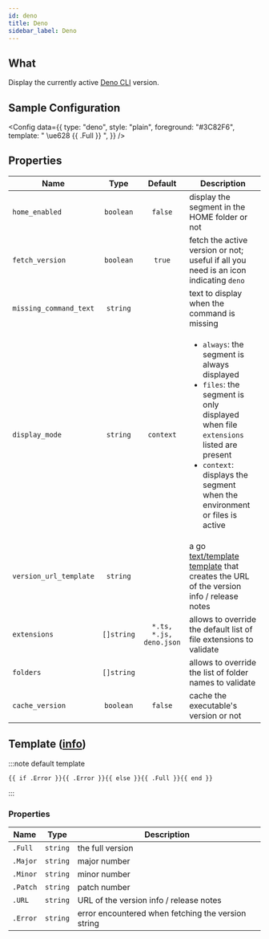 ```yaml
---
id: deno
title: Deno
sidebar_label: Deno
---
```


## What

Display the currently active [Deno CLI][deno-docs] version.

## Sample Configuration


<Config
  data={{
    type: "deno",
    style: "plain",
    foreground: "#3C82F6",
    template: " \ue628 {{ .Full }} ",
  }}
/>

## Properties

| Name                   | Type       | Default                 | Description                                                                                                                                                                                                                          |
| ---------------------- | :--------: | :---------------------: | ------------------------------------------------------------------------------------------------------------------------------------------------------------------------------------------------------------------------------------ |
| `home_enabled`         | `boolean`  | `false`                 | display the segment in the HOME folder or not                                                                                                                                                                                        |
| `fetch_version`        | `boolean`  | `true`                  | fetch the active version or not; useful if all you need is an icon indicating `deno`                                                                                                                                                 |
| `missing_command_text` | `string`   |                         | text to display when the command is missing                                                                                                                                                                                          |
| `display_mode`         | `string`   | `context`               | <ul><li>`always`: the segment is always displayed</li><li>`files`: the segment is only displayed when file `extensions` listed are present</li><li>`context`: displays the segment when the environment or files is active</li></ul> |
| `version_url_template` | `string`   |                         | a go [text/template][go-text-template] [template][templates] that creates the URL of the version info / release notes                                                                                                                |
| `extensions`           | `[]string` | `*.ts, *.js, deno.json` | allows to override the default list of file extensions to validate                                                                                                                                                                   |
| `folders`              | `[]string` |                         | allows to override the list of folder names to validate                                                                                                                                                                              |
| `cache_version`        | `boolean`  | `false`                 | cache the executable's version or not                                                                                                                                                                                                |

## Template ([info][templates])

:::note default template

```template
{{ if .Error }}{{ .Error }}{{ else }}{{ .Full }}{{ end }}
```

:::

### Properties

| Name     | Type     | Description                                        |
| -------- | -------- | -------------------------------------------------- |
| `.Full`  | `string` | the full version                                   |
| `.Major` | `string` | major number                                       |
| `.Minor` | `string` | minor number                                       |
| `.Patch` | `string` | patch number                                       |
| `.URL`   | `string` | URL of the version info / release notes            |
| `.Error` | `string` | error encountered when fetching the version string |

[go-text-template]: https://golang.org/pkg/text/template/
[templates]: /docs/configuration/templates
[deno-docs]: https://deno.land/
